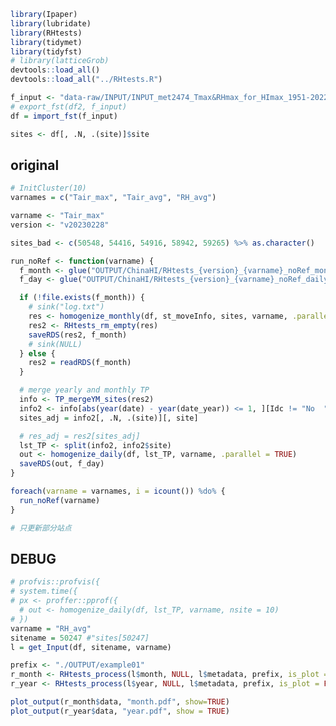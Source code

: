 ```r
library(Ipaper)
library(lubridate)
library(RHtests)
library(tidymet)
library(tidyfst)
# library(latticeGrob)
devtools::load_all()
devtools::load_all("../RHtests.R")
```

```r
f_input <- "data-raw/INPUT/INPUT_met2474_Tmax&RHmax_for_HImax_1951-2022_V2.fst"
# export_fst(df2, f_input)
df = import_fst(f_input)

sites <- df[, .N, .(site)]$site
```

## original
```r
# InitCluster(10)
varnames = c("Tair_max", "Tair_avg", "RH_avg")

varname <- "Tair_max"
version <- "v20230228"

sites_bad <- c(50548, 54416, 54916, 58942, 59265) %>% as.character()

run_noRef <- function(varname) {
  f_month <- glue("OUTPUT/ChinaHI/RHtests_{version}_{varname}_noRef_monthly.RDS")
  f_day <- glue("OUTPUT/ChinaHI/RHtests_{version}_{varname}_noRef_daily.RDS")

  if (!file.exists(f_month)) {
    # sink("log.txt")
    res <- homogenize_monthly(df, st_moveInfo, sites, varname, .parallel = TRUE)
    res2 <- RHtests_rm_empty(res)
    saveRDS(res2, f_month)
    # sink(NULL)
  } else {
    res2 = readRDS(f_month)
  }

  # merge yearly and monthly TP
  info <- TP_mergeYM_sites(res2)
  info2 <- info[abs(year(date) - year(date_year)) <= 1, ][Idc != "No  ", ]
  sites_adj = info2[, .N, .(site)][, site]

  # res_adj = res2[sites_adj]
  lst_TP <- split(info2, info2$site)
  out <- homogenize_daily(df, lst_TP, varname, .parallel = TRUE)
  saveRDS(out, f_day)
}

foreach(varname = varnames, i = icount()) %do% {
  run_noRef(varname)
}
```

```r
# 只更新部分站点
```


## DEBUG

```r
# profvis::profvis({
# system.time({
# px <- proffer::pprof({
  # out <- homogenize_daily(df, lst_TP, varname, nsite = 10)
# })
varname = "RH_avg"
sitename = 50247 #"sites[50247]
l = get_Input(df, sitename, varname)

prefix <- "./OUTPUT/example01"
r_month <- RHtests_process(l$month, NULL, l$metadata, prefix, is_plot = FALSE, maxgap = 366)
r_year <- RHtests_process(l$year, NULL, l$metadata, prefix, is_plot = FALSE, maxgap = 366)

plot_output(r_month$data, "month.pdf", show=TRUE)
plot_output(r_year$data, "year.pdf", show = TRUE)
```
